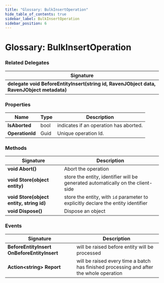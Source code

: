 ```yaml
---
title: "Glossary: BulkInsertOperation"
hide_table_of_contents: true
sidebar_label: BulkInsertOperation
sidebar_position: 6
---
```



# Glossary: BulkInsertOperation

### Related Delegates

| Signature |
| ----------|
| **delegate void BeforeEntityInsert(string id, RavenJObject data, RavenJObject metadata)** |

### Properties

| Name | Type | Description |
| ------------- | ------------- | ----- |
| **IsAborted** | bool | indicates if an operation has aborted. |
| **OperationId** | Guid | Unique operation Id. |

### Methods

| Signature | Description |
| ----------| ----- |
| **void Abort()** | Abort the operation |
| **void Store(object entity)** | store the entity, identifier will be generated automatically on the client-side |
| **void Store(object entity, string id)** | store the entity, with `id` parameter to explicitly declare the entity identifier |
| **void Dispose()** | Dispose an object |

### Events

| Signature | Description |
| ----------| ----- |
| **BeforeEntityInsert OnBeforeEntityInsert** | will be raised before entity will be processed |
| **Action&lt;string&gt; Report** |  will be raised every time a batch has finished processing and after the whole operation |
